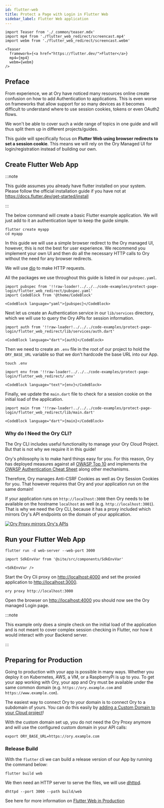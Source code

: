 ```yaml
---
id: flutter-web
title: Protect a Page with Login in Flutter Web
sidebar_label: Flutter Web application
---
```


```mdx-code-block
import Teaser from './_common/teaser.mdx'
import mp4 from './flutter_web_redirect/screencast.mp4'
import webm from './flutter_web_redirect/screencast.webm'

<Teaser
  framework={<a href="https://flutter.dev/">Flutter</a>}
  mp4={mp4}
  webm={webm}
/>
```

## Preface

From experience, we at Ory have noticed many resources online create confusion
on how to add Authentication to applications. This is even worse on frameworks
that allow support for so many devices as it becomes difficult to understand
where to use session cookies, tokens or even OAuth2 flows.

We won't be able to cover such a wide range of topics in one guide and will thus
split them up in different projects/guides.

This guide will specifically focus on **Flutter Web using browser redirects to
set a session cookie**. This means we will rely on the Ory Managed UI for
login/registration instead of building our own.

## Create Flutter Web App

:::note

This guide assumes you already have flutter installed on your system. Please
follow the official installation guide if you have not at
https://docs.flutter.dev/get-started/install

:::

The below command will create a basic Flutter example application. We will just
add to it an authentication layer to keep the guide simple.

```shell-session
flutter create myapp
cd myapp
```

In this guide we will use a simple browser redirect to the Ory managed UI,
however, this is not the best for user experience. We recommend you implement
your own UI and then do all the necessary HTTP calls to Ory without the need for
any browser redirects.

We will use [dio](https://github.com/flutterchina/dio) to make HTTP requests.

All the packages we use throughout this guide is listed in our `pubspec.yaml`.

```mdx-code-block title="pubspec.yaml"
import pubspec from '!!raw-loader!../../../code-examples/protect-page-login/flutter_web_redirect/pubspec.yaml'
import CodeBlock from '@theme/CodeBlock'

<CodeBlock language="yaml">{pubspec}</CodeBlock>
```

Next let us create an Authentication service in our `lib/services` directory,
which we will use to query the Ory APIs for session information.

```mdx-code-block title="lib/services/auth.dart"
import auth from '!!raw-loader!../../../code-examples/protect-page-login/flutter_web_redirect/lib/services/auth.dart'

<CodeBlock language="dart">{auth}</CodeBlock>
```

Then we need to create an `.env` file in the root of our project to hold the
`ORY_BASE_URL` variable so that we don't hardcode the base URL into our App.

```shell-session
touch .env
```

```mdx-code-block title=".env"
import env from '!!raw-loader!../../../code-examples/protect-page-login/flutter_web_redirect/.env'

<CodeBlock language="text">{env}</CodeBlock>
```

Finally, we update the `main.dart` file to check for a session cookie on the
initial load of the application.

```mdx-code-block title="lib/main.dart"
import main from '!!raw-loader!../../../code-examples/protect-page-login/flutter_web_redirect/lib/main.dart'

<CodeBlock language="dart">{main}</CodeBlock>
```

### Why do I Need the Ory CLI?

The Ory CLI includes useful functionality to manage your Ory Cloud Project. But
that is not why we require it in this guide!

Ory's philosophy is to make hard things easy for you. For this reason, Ory has
deployed measures against all
[OWASP Top 10](https://owasp.org/www-project-top-ten/) and implements the
[OWASP Authentication Cheat Sheet](https://cheatsheetseries.owasp.org/cheatsheets/Authentication_Cheat_Sheet.html)
along other mechanisms.

Therefore, Ory manages Anti-CSRF Cookies as well as Ory Session Cookies for you.
That however requires that Ory and your application run on the same domain!

If your application runs on `http://localhost:3000` then Ory needs to be
available on the hostname `localhost` as well (e.g. `http://localhost:3001`).
That is why we need the Ory CLI, because it has a proxy included which mirrors
Ory's API endpoints on the domain of your application.

[![Ory Proxy mirrors Ory's APIs](https://mermaid.ink/img/pako:eNptkMFKxEAMhl8l5GIXdm1BT3MQWlxEEBxWL8JchjbaYqcZMlO0bPfdna71sGBOP-H7EpIj1twQKvwQ61t4OpgBUlVZJfwVSDaw293ND_tXaGP0Ks97rm3fcojqtiiKGXT2LBNo4e9p8-vqs-I6EZYANkJ-zTLlM5T6cYGvwpLCBf3vgpvzgjJ741Gg9H41ykU4UPA8BJr1OuaiWeEWHYmzXZNOOy6IwdiSI4MqxcbKp0EznBI3-sZG2jddZEH1bvtAW7Rj5JdpqFFFGekPuu9sepNbqdMP2FdlPQ)](https://mermaid-js.github.io/mermaid-live-editor/edit#pako:eNptkMFKxEAMhl8l5GIXdm1BT3MQWlxEEBxWL8JchjbaYqcZMlO0bPfdna71sGBOP-H7EpIj1twQKvwQ61t4OpgBUlVZJfwVSDaw293ND_tXaGP0Ks97rm3fcojqtiiKGXT2LBNo4e9p8-vqs-I6EZYANkJ-zTLlM5T6cYGvwpLCBf3vgpvzgjJ741Gg9H41ykU4UPA8BJr1OuaiWeEWHYmzXZNOOy6IwdiSI4MqxcbKp0EznBI3-sZG2jddZEH1bvtAW7Rj5JdpqFFFGekPuu9sepNbqdMP2FdlPQ)

## Run your Flutter Web App

```shell-session
flutter run -d web-server --web-port 3000
```

```mdx-code-block
import SdkEnvVar from '@site/src/components/SdkEnvVar'

<SdkEnvVar />
```

Start the Ory Cli proxy on [http://localhost:4000](http://localhost:4000) and
set the proxied application to [http://localhost:3000](http://localhost:3000).

```shell-session
ory proxy http://localhost:3000
```

Open the browser on [http://localhost:4000](http://localhost:4000) you should
now see the Ory managed Login page.

:::note

This example only does a simple check on the initial load of the application and
is not meant to cover complex session checking in Flutter, nor how it would
interact with your Backend server.

:::

## Preparing for Production

Going to production with your app is possible in many ways. Whether you deploy
it on Kubernetes, AWS, a VM, or a RaspberryPi is up to you. To get your app
working with Ory, your app and Ory must be available under the same common
domain (e.g. `https://ory.example.com` and `https://www.example.com`).

The easiest way to connect Ory to your domain is to connect Ory to a subdomain
of yours. You can do this easily by
[adding a Custom Domain to your Cloud project](../custom-domains.mdx)!

With the custom domain set up, you do not need the Ory Proxy anymore and will
use the configured custom domain in your API calls:

```shell-session
export ORY_BASE_URL=https://ory.example.com
```

### Release Build

With the `flutter` cli we can build a release version of our App by running the
command below:

```shell-session
flutter build web
```

We then need an HTTP server to serve the files, we will use
[dhttpd](https://pub.dev/packages/dhttpd).

```shell-session
dhttpd --port 3000 --path build/web
```

See here for more information on
[Flutter Web in Production](https://docs.flutter.dev/deployment/web)
